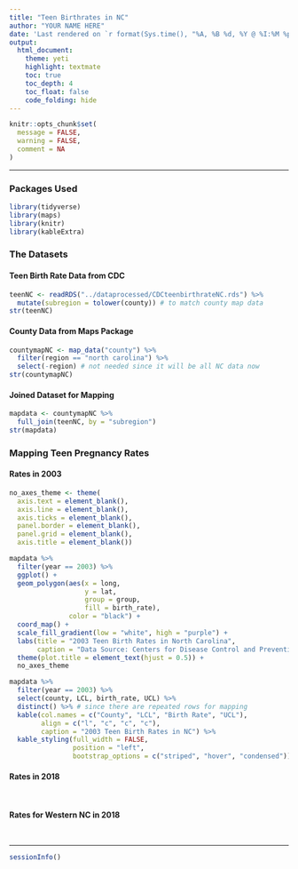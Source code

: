 ```yaml
---
title: "Teen Birthrates in NC"
author: "YOUR NAME HERE"
date: 'Last rendered on `r format(Sys.time(), "%A, %B %d, %Y @ %I:%M %p")`'
output: 
  html_document: 
    theme: yeti
    highlight: textmate
    toc: true
    toc_depth: 4
    toc_float: false
    code_folding: hide
---
```


```r
knitr::opts_chunk$set(
  message = FALSE,
  warning = FALSE,
  comment = NA
)
```

***

### Packages Used

```r
library(tidyverse)
library(maps)
library(knitr)
library(kableExtra)
```

### The Datasets

#### Teen Birth Rate Data from CDC

```r
teenNC <- readRDS("../dataprocessed/CDCteenbirthrateNC.rds") %>% 
  mutate(subregion = tolower(county)) # to match county map data
str(teenNC)
```

#### County Data from Maps Package

```r
countymapNC <- map_data("county") %>% 
  filter(region == "north carolina") %>% 
  select(-region) # not needed since it will be all NC data now
str(countymapNC)
```

#### Joined Dataset for Mapping

```r
mapdata <- countymapNC %>% 
  full_join(teenNC, by = "subregion")
str(mapdata)
```

### Mapping Teen Pregnancy Rates

#### Rates in 2003

```r
no_axes_theme <- theme(
  axis.text = element_blank(),
  axis.line = element_blank(),
  axis.ticks = element_blank(),
  panel.border = element_blank(),
  panel.grid = element_blank(),
  axis.title = element_blank())
```

```r
mapdata %>% 
  filter(year == 2003) %>% 
  ggplot() +
  geom_polygon(aes(x = long, 
                   y = lat, 
                   group = group, 
                   fill = birth_rate),
               color = "black") +
  coord_map() +
  scale_fill_gradient(low = "white", high = "purple") +
  labs(title = "2003 Teen Birth Rates in North Carolina",
       caption = "Data Source: Centers for Disease Control and Prevention") +
  theme(plot.title = element_text(hjust = 0.5)) +
  no_axes_theme
```

```r
mapdata %>% 
  filter(year == 2003) %>% 
  select(county, LCL, birth_rate, UCL) %>% 
  distinct() %>% # since there are repeated rows for mapping
  kable(col.names = c("County", "LCL", "Birth Rate", "UCL"),
        align = c("l", "c", "c", "c"),
        caption = "2003 Teen Birth Rates in NC") %>% 
  kable_styling(full_width = FALSE,
                position = "left",
                bootstrap_options = c("striped", "hover", "condensed"))
```

#### Rates in 2018

```r

```

```r

```

#### Rates for Western NC in 2018

```r

```

```r

```

***
```r
sessionInfo()
```


